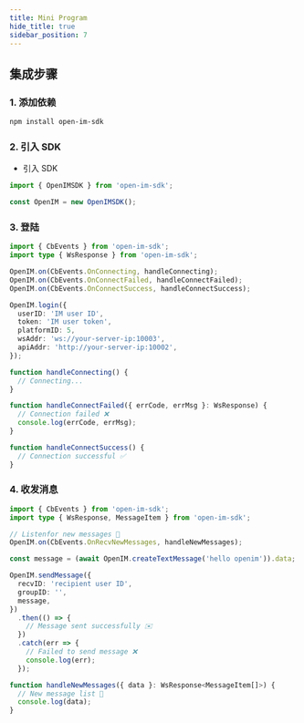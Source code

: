 ```yaml
---
title: Mini Program
hide_title: true
sidebar_position: 7
---
```


## 集成步骤

### 1. 添加依赖

```bash
npm install open-im-sdk
```

### 2. 引入 SDK

- 引入 SDK

```ts
import { OpenIMSDK } from 'open-im-sdk';

const OpenIM = new OpenIMSDK();
```

### 3. 登陆

```typescript
import { CbEvents } from 'open-im-sdk';
import type { WsResponse } from 'open-im-sdk';

OpenIM.on(CbEvents.OnConnecting, handleConnecting);
OpenIM.on(CbEvents.OnConnectFailed, handleConnectFailed);
OpenIM.on(CbEvents.OnConnectSuccess, handleConnectSuccess);

OpenIM.login({
  userID: 'IM user ID',
  token: 'IM user token',
  platformID: 5,
  wsAddr: 'ws://your-server-ip:10003',
  apiAddr: 'http://your-server-ip:10002',
});

function handleConnecting() {
  // Connecting...
}

function handleConnectFailed({ errCode, errMsg }: WsResponse) {
  // Connection failed ❌
  console.log(errCode, errMsg);
}

function handleConnectSuccess() {
  // Connection successful ✅
}
```

### 4. 收发消息

```typescript
import { CbEvents } from 'open-im-sdk';
import type { WsResponse, MessageItem } from 'open-im-sdk';

// Listenfor new messages 📩
OpenIM.on(CbEvents.OnRecvNewMessages, handleNewMessages);

const message = (await OpenIM.createTextMessage('hello openim')).data;

OpenIM.sendMessage({
  recvID: 'recipient user ID',
  groupID: '',
  message,
})
  .then(() => {
    // Message sent successfully ✉️
  })
  .catch(err => {
    // Failed to send message ❌
    console.log(err);
  });

function handleNewMessages({ data }: WsResponse<MessageItem[]>) {
  // New message list 📨
  console.log(data);
}
```
